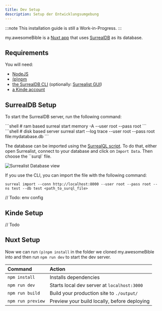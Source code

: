```yaml
---
title: Dev Setup
description: Setup der Entwicklungsumgebung
---
```


:::note
 This installation guide is still a Work-in-Progress.
:::

my.awesomeBible is a [Nuxt app](https://nuxt.com) that uses [SurrealDB](https://surrealdb.com) as its database.

## Requirements
You will need:
- [NodeJS](https://nodejs.org)
- [(p)npm](https://pnpm.io/)
- [the SurrealDB CLI](https://surrealdb.com/docs/surrealdb/installation) (optionally: [Surrealist GUI](https://surrealdb.com/docs/surrealist/installation))
- [a Kinde account](https://kinde.com)

## SurrealDB Setup
To start the SurrealDB server, run the following command:

<Tabs>
  <TabItem label="Temporary Server">
  ```shell
  # ram based
  surreal start memory -A --user root --pass root
  ```
  </TabItem>
  <TabItem label="Persistent Server">
  ```shell
  # disk based server
  surreal start --log trace --user root --pass root file:mydatabase.db
  ```
  </TabItem>
</Tabs>

The database can be imported using the [SurrealQL script](https://docs.awesomebible.de/please/replace-this-v1.surql). To do that, either open Surrealist, connect to your database and click on `Import Data`. Then choose the ``surql` file.

![Surrealist Database view](../../../../assets/surrealist_import_data.png)

If you use the CLI, you can import the file with the following command:

```
surreal import --conn http://localhost:8000 --user root --pass root --ns test --db test <path_to_surql_file>
```

// Todo: env config

## Kinde Setup
// Todo

## Nuxt Setup
Now we can run `(p)npm install` in the folder we cloned my.awesomeBible into and then run `npm run dev` to start the dev server.

| Command                   | Action                                           |
| :------------------------ | :----------------------------------------------- |
| `npm install`             | Installs dependencies                            |
| `npm run dev`             | Starts local dev server at `localhost:3000`      |
| `npm run build`           | Build your production site to `./output/`        |
| `npm run preview`         | Preview your build locally, before deploying     |

